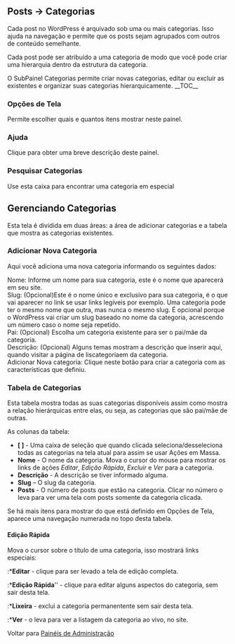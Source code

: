 {{Languages|
{{en|Posts Categories SubPanel}}
{{ja|Posts Categories SubPanel}}
{{pt-br|Painel Categorias}}
}}
{{Comunidade WP-Brasil}}
{{Ajuda}}
==Posts &rarr; Categorias==
Cada post no WordPress é arquivado sob uma ou mais categorias. Isso ajuda na navegação e permite que os posts sejam agrupados com outros de conteúdo semelhante.

Cada post pode ser atribuído a uma categoria de modo que você pode criar uma hierarquia dentro da estrutura da categoria. 

O SubPainel Categorias permite criar novas categorias, editar ou excluir as existentes e organizar suas categorias hierarquicamente.
{{Imagens|[[Image:painel-categorias.png|750px]]|Painel Categorias}}
__TOC__

===Opções de Tela===
Permite escolher quais e quantos itens mostrar neste painel.

===Ajuda===
Clique para obter uma breve descrição deste painel.

===Pesquisar Categorias===
Use esta caixa para encontrar uma categoria em especial

==Gerenciando Categorias==
Esta tela é dividida em duas áreas: a área de adicionar categorias e a tabela que mostra as categorias existentes.

===Adicionar Nova Categoria===
Aqui você adiciona uma nova categoria informando os seguintes dados:

;Nome: Informe um nome para sua categoria, este é o nome que aparecerá em seu site.
;Slug: (Opcional)Este é o nome único e exclusivo para sua categoria, é o que vai aparecer no link se usar links legíveis por exemplo. Uma categoria pode ter o mesmo nome que outra, mas nunca o mesmo slug. É opcional porque o WordPress vai criar um slug baseado no nome da categoria, acrescendo um número caso o nome seja repetido.
;Pai: (Opcional) Escolha um categoria existente para ser o pai/mãe da categoria.
;Descrição: (Opcional) Alguns temas mostram a descrição que inserir aqui, quando visitar a página de liscategoriaem da categoria.
;Adicionar Nova categoria:  Clique neste botão para criar a categoria com as características que definiu.

===Tabela de Categorias===
Esta tabela mostra todas as suas categorias disponíveis assim como mostra a relação hierárquicas entre elas, ou seja, as categorias que são pai/mãe de outras. 

As colunas da tabela:

*'''[ ]''' - Uma caixa de seleção que quando clicada seleciona/desseleciona todas as categorias na tela atual para assim se usar Ações em Massa.
*'''Nome''' - O nome da categoria. Mova o cursor do mouse para mostrar os links de ações ''Editar'', ''Edição Rápida'', ''Excluir'' e ''Ver'' para a categoria.
*'''Descrição''' - A descrição se tiver informado alguma.
*'''Slug''' – O slug da categoria.
*'''Posts''' - O número de posts que estão na categoria. Clicar no número o leva para ver uma tela com posts somente da categoria clicada.

Se há mais itens para mostrar do que está definido em Opções de Tela, aparece uma navegação numerada no topo desta tabela.

{{Edição}}

====Edição Rápida====
Mova o cursor sobre o título de uma categoria, isso mostrará links especiais:
:*'''Editar''' - clique para ser levado a tela de edição completa.
:*'''Edição Rápida''''' - clique para editar alguns aspectos do categoria, sem sair desta tela.
:*'''Lixeira''' - exclui a categoria permanentente sem sair desta tela.
:*'''Ver''' - o leva para ver a listagem da categoria ao vivo, no site.


Voltar para [[pt-br:Painéis de Administração| Painéis de Administração]]

{{Painel de Administração}}
{{DEFAULTSORT:C}}